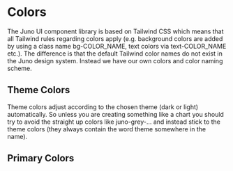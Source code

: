 

<Meta title="Colors" />

# Colors

The Juno UI component library is based on Tailwind CSS which means that all Tailwind rules regarding colors apply (e.g. background colors are added by using a class name bg-COLOR_NAME, text colors via text-COLOR_NAME etc.). The difference is that the default Tailwind color names do not exist in the Juno design system. Instead we have our own colors and color naming scheme.

## Theme Colors

Theme colors adjust according to the chosen theme (dark or light) automatically. So unless you are creating something like a chart you should try to avoid the straight up colors like juno-grey-... and instead stick to the theme colors (they always contain the word theme somewhere in the name).

<ColorPalette theme="theme-dark" />

<ColorPalette theme="theme-light" />

## Primary Colors

<div>
  <StyleProvider key="juno-decorator" stylesWrapper="inline">
    <Message
      onDismiss={function noRefCheck() {}}
      text="Do not use these colors! They are listed mostly for informational purposes. The only use case where the base colors might be used is for charts and the like. Otherwise stick to the theme colors above!"
      variant="warning"
    />
  </StyleProvider>
</div>

<JunoColorPalette />
